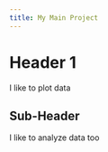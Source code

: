 ```yaml
---
title: My Main Project
---
```


# Header 1
I like to plot data

## Sub-Header

I like to analyze data too

